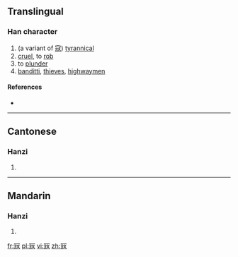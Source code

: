 ==Translingual==

===Han character===
{{Han char|rn=14|rad=冖|as=07|sn=9|four=|canj=月一山女 (BMUV)|ids=⿱[[冖]]⿺[[元]][[女]]}}

# (a variant of [[寇]]) [[tyrannical]]
# [[cruel]], to [[rob]]
# to [[plunder]]
# [[banditti]], [[thieves]], [[highwaymen]]

====References====
* {{Han ref|kx=0130.231|hdz=10304.010|uh=34C2|ud=13506}}

----

==Cantonese==

===Hanzi===
{{yue-hanzi|jyut=[[kaau3]], [[taau3]]|y=kaau3, taau3}}

# {{defn|lang=yue|sort=冖07}}

----

==Mandarin==

===Hanzi===
{{cmn-hanzi|pin=[[kòu]] ([[kou4]])|wg=k'ou<sup>4</sup>}}

# {{defn|lang=cmn|sort=冖07}}

[[fr:㓂]]
[[pl:㓂]]
[[vi:㓂]]
[[zh:㓂]]
